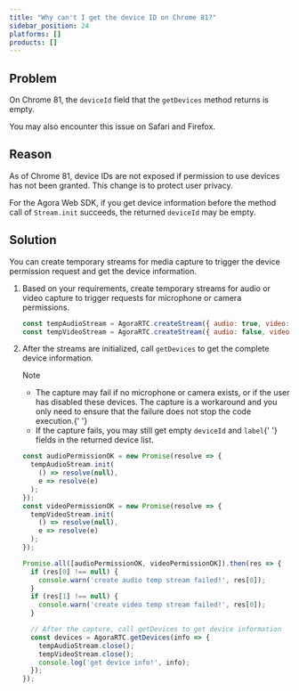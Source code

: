 ```yaml
---
title: "Why can't I get the device ID on Chrome 81?"
sidebar_position: 24
platforms: []
products: []
---
```



## Problem

On Chrome 81, the `deviceId` field that the `getDevices` method returns is empty.

<div class="alert info">You may also encounter this issue on Safari and Firefox.</div>

## Reason

As of Chrome 81, device IDs are not exposed if permission to use devices has not been granted. This change is to protect user privacy.

For the Agora Web SDK, if you get device information before the method call of `Stream.init` succeeds, the returned `deviceId` may be empty.

## Solution

You can create temporary streams for media capture to trigger the device permission request and get the device information.

1. Based on your requirements, create temporary streams for audio or video capture to trigger requests for microphone or camera permissions.

   ```javascript
   const tempAudioStream = AgoraRTC.createStream({ audio: true, video: false });
   const tempVideoStream = AgoraRTC.createStream({ audio: false, video: true });
   ```

2. After the streams are initialized, call `getDevices` to get the complete device information.

   <div class="alert note">
     Note
     <ul>
       <li>
         The capture may fail if no microphone or camera exists, or if the user has disabled these
         devices. The capture is a workaround and you only need to ensure that the failure does not
         stop the code execution.{' '}
       </li>
       <li>
         If the capture fails, you may still get empty <code>deviceId</code> and <code>label</code>{' '}
         fields in the returned device list.
       </li>
     </ul>
   </div>

   ```javascript
   const audioPermissionOK = new Promise(resolve => {
     tempAudioStream.init(
       () => resolve(null),
       e => resolve(e)
     );
   });
   const videoPermissionOK = new Promise(resolve => {
     tempVideoStream.init(
       () => resolve(null),
       e => resolve(e)
     );
   });

   Promise.all([audioPermissionOK, videoPermissionOK]).then(res => {
     if (res[0] !== null) {
       console.warn('create audio temp stream failed!', res[0]);
     }
     if (res[1] !== null) {
       console.warn('create video temp stream failed!', res[0]);
     }

     // After the capture, call getDevices to get device information
     const devices = AgoraRTC.getDevices(info => {
       tempAudioStream.close();
       tempVideoStream.close();
       console.log('get device info!', info);
     });
   });
   ```
